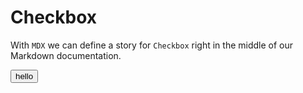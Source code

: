 
<Meta title="Layout/Cluster" />

# Checkbox

With `MDX` we can define a story for `Checkbox` right in the middle of our
Markdown documentation.

<Canvas>
  <button>hello</button>
</Canvas>
